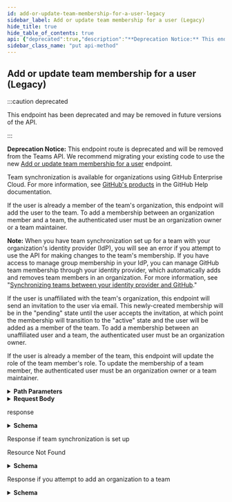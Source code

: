 ```yaml
---
id: add-or-update-team-membership-for-a-user-legacy
sidebar_label: Add or update team membership for a user (Legacy)
hide_title: true
hide_table_of_contents: true
api: {"deprecated":true,"description":"**Deprecation Notice:** This endpoint route is deprecated and will be removed from the Teams API. We recommend migrating your existing code to use the new [Add or update team membership for a user](https://docs.github.com/rest/reference/teams#add-or-update-team-membership-for-a-user) endpoint.\n\nTeam synchronization is available for organizations using GitHub Enterprise Cloud. For more information, see [GitHub's products](https://help.github.com/github/getting-started-with-github/githubs-products) in the GitHub Help documentation.\n\nIf the user is already a member of the team's organization, this endpoint will add the user to the team. To add a membership between an organization member and a team, the authenticated user must be an organization owner or a team maintainer.\n\n**Note:** When you have team synchronization set up for a team with your organization's identity provider (IdP), you will see an error if you attempt to use the API for making changes to the team's membership. If you have access to manage group membership in your IdP, you can manage GitHub team membership through your identity provider, which automatically adds and removes team members in an organization. For more information, see \"[Synchronizing teams between your identity provider and GitHub](https://help.github.com/articles/synchronizing-teams-between-your-identity-provider-and-github/).\"\n\nIf the user is unaffiliated with the team's organization, this endpoint will send an invitation to the user via email. This newly-created membership will be in the \"pending\" state until the user accepts the invitation, at which point the membership will transition to the \"active\" state and the user will be added as a member of the team. To add a membership between an unaffiliated user and a team, the authenticated user must be an organization owner.\n\nIf the user is already a member of the team, this endpoint will update the role of the team member's role. To update the membership of a team member, the authenticated user must be an organization owner or a team maintainer.","externalDocs":{"description":"API method documentation","url":"https://docs.github.com/rest/reference/teams#add-or-update-team-membership-for-a-user-legacy"},"operationId":"teams/add-or-update-membership-for-user-legacy","parameters":[{"in":"path","name":"team_id","required":true,"schema":{"type":"integer"}},{"in":"path","name":"username","required":true,"schema":{"type":"string"}}],"requestBody":{"content":{"application/json":{"schema":{"properties":{"role":{"default":"member","description":"The role that this user should have in the team. Can be one of:  \n\\* `member` - a normal member of the team.  \n\\* `maintainer` - a team maintainer. Able to add/remove other team members, promote other team members to team maintainer, and edit the team's name and description.","enum":["member","maintainer"],"type":"string"}},"type":"object"}}}},"responses":{"200":{"content":{"application/json":{"examples":{"response-if-users-membership-with-team-is-now-active":{"summary":"Response if user's membership with team is now active","value":{"role":"member","state":"active","url":"https://api.github.com/teams/1/memberships/octocat"}},"response-if-users-membership-with-team-is-now-pending":{"summary":"Response if user's membership with team is now pending","value":{"role":"member","state":"pending","url":"https://api.github.com/teams/1/memberships/octocat"}}},"schema":{"description":"Team Membership","properties":{"role":{"default":"member","description":"The role of the user in the team.","enum":["member","maintainer"],"example":"member","type":"string"},"state":{"type":"string"},"url":{"format":"uri","type":"string"}},"required":["role","state","url"],"title":"Team Membership","type":"object"}}},"description":"response"},"403":{"description":"Response if team synchronization is set up"},"404":{"content":{"application/json":{"schema":{"description":"Basic Error","properties":{"documentation_url":{"type":"string"},"message":{"type":"string"}},"title":"Basic Error","type":"object"}}},"description":"Resource Not Found"},"422":{"content":{"application/json":{"examples":{"response-if-you-attempt-to-add-an-organization-to-a-team":{"value":{"errors":[{"code":"org","field":"user","resource":"TeamMember"}],"message":"Cannot add an organization as a member."}}},"schema":{"properties":{"documentation_url":{"example":"\"https://help.github.com/articles/github-and-trade-controls\"","type":"string"},"errors":{"items":{"properties":{"code":{"type":"string"},"field":{"type":"string"},"resource":{"type":"string"}},"type":"object"},"type":"array"},"message":{"type":"string"}},"type":"object"}}},"description":"Response if you attempt to add an organization to a team"}},"tags":["teams"],"x-github":{"category":"teams","deprecationDate":"2020-01-21T00:00:00.000Z","enabledForGitHubApps":true,"githubCloudOnly":false,"previews":[],"removalDate":"2021-02-01T00:00:00.000Z","subcategory":"members"},"method":"put","path":"/teams/{team_id}/memberships/{username}","servers":[{"url":"https://api.github.com"}],"jsonRequestBodyExample":{"role":"member"},"info":{"contact":{"name":"Support","url":"https://support.github.com/contact"},"description":"GitHub's v3 REST API.","license":{"name":"MIT","url":"https://spdx.org/licenses/MIT"},"termsOfService":"https://docs.github.com/articles/github-terms-of-service","title":"GitHub v3 REST API","version":"1.1.4","x-apisguru-categories":["collaboration","developer_tools"],"x-logo":{"url":"https://twitter.com/github/profile_image?size=original"},"x-origin":[{"format":"openapi","url":"https://raw.githubusercontent.com/github/rest-api-description/main/descriptions/api.github.com/api.github.com.json","version":"3.0"}],"x-providerName":"github.com"},"postman":{"name":"Add or update team membership for a user (Legacy)","description":{"content":"**Deprecation Notice:** This endpoint route is deprecated and will be removed from the Teams API. We recommend migrating your existing code to use the new [Add or update team membership for a user](https://docs.github.com/rest/reference/teams#add-or-update-team-membership-for-a-user) endpoint.\n\nTeam synchronization is available for organizations using GitHub Enterprise Cloud. For more information, see [GitHub's products](https://help.github.com/github/getting-started-with-github/githubs-products) in the GitHub Help documentation.\n\nIf the user is already a member of the team's organization, this endpoint will add the user to the team. To add a membership between an organization member and a team, the authenticated user must be an organization owner or a team maintainer.\n\n**Note:** When you have team synchronization set up for a team with your organization's identity provider (IdP), you will see an error if you attempt to use the API for making changes to the team's membership. If you have access to manage group membership in your IdP, you can manage GitHub team membership through your identity provider, which automatically adds and removes team members in an organization. For more information, see \"[Synchronizing teams between your identity provider and GitHub](https://help.github.com/articles/synchronizing-teams-between-your-identity-provider-and-github/).\"\n\nIf the user is unaffiliated with the team's organization, this endpoint will send an invitation to the user via email. This newly-created membership will be in the \"pending\" state until the user accepts the invitation, at which point the membership will transition to the \"active\" state and the user will be added as a member of the team. To add a membership between an unaffiliated user and a team, the authenticated user must be an organization owner.\n\nIf the user is already a member of the team, this endpoint will update the role of the team member's role. To update the membership of a team member, the authenticated user must be an organization owner or a team maintainer.","type":"text/plain"},"url":{"path":["teams",":team_id","memberships",":username"],"host":["{{baseUrl}}"],"query":[],"variable":[{"disabled":false,"description":{"content":"(Required) ","type":"text/plain"},"type":"any","value":"","key":"team_id"},{"disabled":false,"description":{"content":"(Required) ","type":"text/plain"},"type":"any","value":"","key":"username"}]},"header":[{"key":"Content-Type","value":"application/json"},{"key":"Accept","value":"application/json"}],"method":"PUT","body":{"mode":"raw","raw":"\"\"","options":{"raw":{"language":"json"}}}}}
sidebar_class_name: "put api-method"
---
```



## Add or update team membership for a user (Legacy)

:::caution deprecated

This endpoint has been deprecated and may be removed in future versions of the API.

:::

**Deprecation Notice:** This endpoint route is deprecated and will be removed from the Teams API. We recommend migrating your existing code to use the new [Add or update team membership for a user](https://docs.github.com/rest/reference/teams#add-or-update-team-membership-for-a-user) endpoint.

Team synchronization is available for organizations using GitHub Enterprise Cloud. For more information, see [GitHub&#39;s products](https://help.github.com/github/getting-started-with-github/githubs-products) in the GitHub Help documentation.

If the user is already a member of the team&#39;s organization, this endpoint will add the user to the team. To add a membership between an organization member and a team, the authenticated user must be an organization owner or a team maintainer.

**Note:** When you have team synchronization set up for a team with your organization&#39;s identity provider (IdP), you will see an error if you attempt to use the API for making changes to the team&#39;s membership. If you have access to manage group membership in your IdP, you can manage GitHub team membership through your identity provider, which automatically adds and removes team members in an organization. For more information, see &quot;[Synchronizing teams between your identity provider and GitHub](https://help.github.com/articles/synchronizing-teams-between-your-identity-provider-and-github/).&quot;

If the user is unaffiliated with the team&#39;s organization, this endpoint will send an invitation to the user via email. This newly-created membership will be in the &quot;pending&quot; state until the user accepts the invitation, at which point the membership will transition to the &quot;active&quot; state and the user will be added as a member of the team. To add a membership between an unaffiliated user and a team, the authenticated user must be an organization owner.

If the user is already a member of the team, this endpoint will update the role of the team member&#39;s role. To update the membership of a team member, the authenticated user must be an organization owner or a team maintainer.

<details style={{"marginBottom":"1rem"}}><summary style={{}}><strong>Path Parameters</strong></summary><div><ul><ParamsItem className={"paramsItem"} param={{"in":"path","name":"team_id","required":true,"schema":{"type":"integer"}}}></ParamsItem><ParamsItem className={"paramsItem"} param={{"in":"path","name":"username","required":true,"schema":{"type":"string"}}}></ParamsItem></ul></div></details><details style={{}}><summary style={{"textAlign":"left"}}><strong>Request Body</strong></summary><div style={{"textAlign":"left","marginLeft":"1rem"}}></div><ul style={{"marginLeft":"1rem"}}><SchemaItem collapsible={false} name={"role"} required={false} schemaDescription={"The role that this user should have in the team. Can be one of:  \n\\* `member` - a normal member of the team.  \n\\* `maintainer` - a team maintainer. Able to add/remove other team members, promote other team members to team maintainer, and edit the team's name and description."} schemaName={"string"} qualifierMessage={"**Possible values:** [`member`, `maintainer`]"}></SchemaItem></ul></details><div><ApiTabs><TabItem label={"200"} value={"200"}><div>

response

</div><div><details style={{}}><summary style={{"textAlign":"left"}}><strong>Schema</strong></summary><div style={{"textAlign":"left","marginLeft":"1rem"}}></div><ul style={{"marginLeft":"1rem"}}><SchemaItem collapsible={false} name={"role"} required={true} schemaDescription={"The role of the user in the team."} schemaName={"string"} qualifierMessage={"**Possible values:** [`member`, `maintainer`]"}></SchemaItem><SchemaItem collapsible={false} name={"state"} required={true} schemaDescription={undefined} schemaName={"string"} qualifierMessage={undefined}></SchemaItem><SchemaItem collapsible={false} name={"url"} required={true} schemaDescription={undefined} schemaName={"uri"} qualifierMessage={undefined}></SchemaItem></ul></details></div></TabItem><TabItem label={"403"} value={"403"}><div>

Response if team synchronization is set up

</div><div></div></TabItem><TabItem label={"404"} value={"404"}><div>

Resource Not Found

</div><div><details style={{}}><summary style={{"textAlign":"left"}}><strong>Schema</strong></summary><div style={{"textAlign":"left","marginLeft":"1rem"}}></div><ul style={{"marginLeft":"1rem"}}><SchemaItem collapsible={false} name={"documentation_url"} required={false} schemaDescription={undefined} schemaName={"string"} qualifierMessage={undefined}></SchemaItem><SchemaItem collapsible={false} name={"message"} required={false} schemaDescription={undefined} schemaName={"string"} qualifierMessage={undefined}></SchemaItem></ul></details></div></TabItem><TabItem label={"422"} value={"422"}><div>

Response if you attempt to add an organization to a team

</div><div><details style={{}}><summary style={{"textAlign":"left"}}><strong>Schema</strong></summary><div style={{"textAlign":"left","marginLeft":"1rem"}}></div><ul style={{"marginLeft":"1rem"}}><SchemaItem collapsible={false} name={"documentation_url"} required={false} schemaDescription={undefined} schemaName={"string"} qualifierMessage={undefined}></SchemaItem><SchemaItem collapsible={true} className={"schemaItem"}><details style={{}}><summary style={{}}><strong>errors</strong><span style={{"opacity":"0.6"}}> object[]</span></summary><div style={{"marginLeft":"1rem"}}><ul><SchemaItem collapsible={false} name={"code"} required={false} schemaDescription={undefined} schemaName={"string"} qualifierMessage={undefined}></SchemaItem><SchemaItem collapsible={false} name={"field"} required={false} schemaDescription={undefined} schemaName={"string"} qualifierMessage={undefined}></SchemaItem><SchemaItem collapsible={false} name={"resource"} required={false} schemaDescription={undefined} schemaName={"string"} qualifierMessage={undefined}></SchemaItem></ul></div></details></SchemaItem><SchemaItem collapsible={false} name={"message"} required={false} schemaDescription={undefined} schemaName={"string"} qualifierMessage={undefined}></SchemaItem></ul></details></div></TabItem></ApiTabs></div>
      
